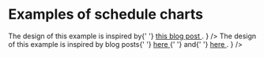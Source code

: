 
<Meta title="Gallery/Schedule charts" />

# Examples of schedule charts

<Canvas>
    <Story name="project schedule">
        <Controller
            generator={generateScheduleProjectData}
            chart={ScheduleProjectChart}
            steps={['axis', 'A', 'B', 'C', 'D']}
        />
    </Story>
</Canvas>

<Canvas>
    <Story name="week schedule">
        <Controller generator={generateScheduleWeekData} chart={ScheduleWeekChart} />
    </Story>
</Canvas>

<Canvas>
    <Story name="survey">
        <Controller
            generator={generateSurveyData}
            chart={SurveyChart}
            comment={
                <span>
                    The design of this example is inspired by{' '}
                    <a href="https://observablehq.com/@observablehq/plot-diverging-stacked-bar">
                        this blog post
                    </a>
                    .
                </span>
            }
        />
    </Story>
</Canvas>

<Canvas>
    <Story name="arrows">
        <Controller
            generator={generateChangesData}
            chart={ChangesChart}
            comment={
                <span>
                    The design of this example is inspired by blog posts{' '}
                    <a href="https://junkcharts.typepad.com/junk_charts/2023/03/all-about-connecticut.html">
                        here
                    </a>{' '}
                    and{' '}
                    <a href="https://ctmirror.org/2023/01/29/ct-demographics-numbers-charts/">
                        here
                    </a>
                    .
                </span>
            }
        />
    </Story>
</Canvas>

